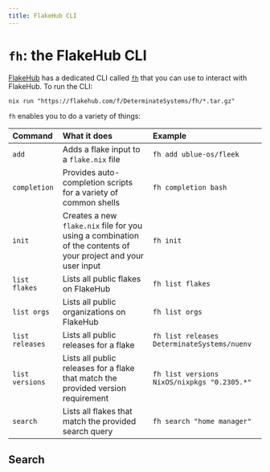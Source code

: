 ```yaml
---
title: FlakeHub CLI
---
```


# `fh`: the FlakeHub CLI

[FlakeHub] has a dedicated CLI called [`fh`][fh] that you can use to interact with FlakeHub.
To run the CLI:

```shell
nix run "https://flakehub.com/f/DeterminateSystems/fh/*.tar.gz"
```

`fh` enables you to do a variety of things:

Command | What it does | Example
:-------|:-------------|:-------
`add` | Adds a flake input to a `flake.nix` file | `fh add ublue-os/fleek`
`completion` | Provides auto-completion scripts for a variety of common shells | `fh completion bash`
`init` | Creates a new `flake.nix` file for you using a combination of the contents of your project and your user input | `fh init`
`list flakes` | Lists all public flakes on FlakeHub	| `fh list flakes`
`list orgs` | Lists all public organizations on FlakeHub | `fh list orgs`
`list releases` | Lists all public releases for a flake | `fh list releases DeterminateSystems/nuenv`
`list versions` | Lists all public releases for a flake that match the provided version requirement | `fh list versions NixOS/nixpkgs "0.2305.*"`
`search` | Lists all flakes that match the provided search query | `fh search "home manager"`

## Search

[fh]: https://flakehub.com/flake/DeterminateSystems/fh
[flakehub]: https://flakehub.com
